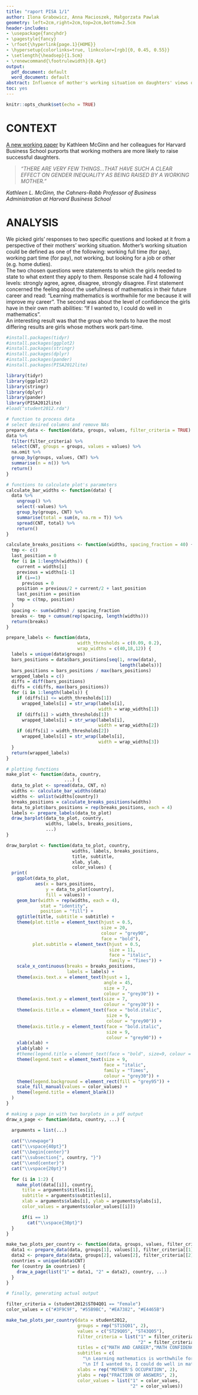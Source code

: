 ```yaml
---
title: "raport PISA 1/1"
author: Ilona Grabowicz, Anna Macioszek, Małgorzata Pawlak
geometry: left=2cm,right=2cm,top=2cm,bottom=2.5cm
header-includes:
- \usepackage{fancyhdr}
- \pagestyle{fancy}
- \rfoot{\hyperlink{page.1}{HOME}}
- \hypersetup{colorlinks=true, linkcolor=[rgb]{0, 0.45, 0.55}}
- \setlength{\headsep}{1.5cm}
- \renewcommand{\footrulewidth}{0.4pt}
output:
  pdf_document: default
  word_document: default
abstract: Influence of mother's working situation on daughters' views on career benefits of learning mathematics and on their own math abilities. Based on data from PISA2012, a survey which tested 15-year-olds in reading, mathematics and science focussing on mathematics in 2012.
toc: yes
---
```



```r
knitr::opts_chunk$set(echo = TRUE)

```

# CONTEXT

[A new working paper](https://hbswk.hbs.edu/item/kids-benefit-from-having-a-working-mom) by Kathleen McGinn and her colleagues for Harvard Business School purports that working mothers are more likely to raise successful daughters.

> *"THERE ARE VERY FEW THINGS...THAT HAVE SUCH A CLEAR EFFECT ON GENDER INEQUALITY AS BEING RAISED BY A WORKING MOTHER."*

*Kathleen L. McGinn, the Cahners-Rabb Professor of Business Administration at Harvard Business School*

# ANALYSIS

We picked girls' responses to two specific questions and looked at it from a perspective of their mothers' working situation. Mother's working situation could be defined as one of the following: working full time (for pay), working part time (for pay), not working, but looking for a job or other (e.g. home duties).  
The two chosen questions were statements to which the girls needed to state to what extent they apply to them. Response scale had 4 following levels: strongly agree, agree, disagree, strongly disagree. First statement concerned the feeling about the usefullness of mathematics in their future career and read: "Learning mathematics is worthwhile for me because it will improve my career". The second was about the level of confidence the girls have in their own math abilities: "If I wanted to, I could do well in mathematics".  
An interesting result was that the group who tends to have the most differing results are girls whose mothers work part-time.


```r



#install.packages(tidyr)
#install.packages(ggplot2)
#install.packages(stringr)
#install.packages(dplyr)
#install.packages(pander)
#install.packages(PISA2012lite)

library(tidyr)
library(ggplot2)
library(stringr)
library(dplyr)
library(pander)
library(PISA2012lite)
#load("student2012.rda")

# function to process data
# select desired columns and remove NAs
prepare_data <- function(data, groups, values, filter_criteria = TRUE) {
data %>%
  filter(filter_criteria) %>%
  select(CNT, groups = groups, values = values) %>%
  na.omit %>%
  group_by(groups, values, CNT) %>%
  summarise(n = n()) %>%
  return()
}

# functions to calculate plot's parameters
calculate_bar_widths <- function(data) {
  data %>%
    ungroup() %>%
    select(-values) %>%
    group_by(groups, CNT) %>%
    summarise(total = sum(n, na.rm = T)) %>%
    spread(CNT, total) %>%
    return()
}

calculate_breaks_positions <- function(widths, spacing_fraction = 40) {
  tmp <- c()
  last_position = 0
  for (i in 1:length(widths)) {
    current = widths[i]
    previous = widths[i-1]
    if (i==1)
      previous = 0
    position = previous/2 + current/2 + last_position
    last_position = position
    tmp = c(tmp, position)
  }
  spacing <- sum(widths) / spacing_fraction
  breaks <- tmp + cumsum(rep(spacing, length(widths)))
  return(breaks)
}

prepare_labels <- function(data,
                           width_thresholds = c(0.09, 0.2),
                           wrap_widths = c(40,18,12)) {
  labels = unique(data$groups)
  bars_positions = data$bars_positions[seq(1, nrow(data),
                                           length(labels))]
  bars_positions = bars_positions / max(bars_positions)
  wrapped_labels = c()
  diffs = diff(bars_positions)
  diffs = c(diffs, max(bars_positions))
  for (i in 1:length(labels)) {
    if (diffs[i] <= width_thresholds[1])
      wrapped_labels[i] = str_wrap(labels[i],
                                   width = wrap_widths[1])
    if (diffs[i] > width_thresholds[1])
      wrapped_labels[i] = str_wrap(labels[i],
                                   width = wrap_widths[2])
    if (diffs[i] > width_thresholds[2])
      wrapped_labels[i] = str_wrap(labels[i], 
                                   width = wrap_widths[3])
  }
  return(wrapped_labels)
}

# plotting functions
make_plot <- function(data, country,
                      ...) {
  data_to_plot <- spread(data, CNT, n)
  widths <- calculate_bar_widths(data)
  widths <- unlist(widths[country])
  breaks_positions = calculate_breaks_positions(widths)
  data_to_plot$bars_positions = rep(breaks_positions, each = 4)
  labels <- prepare_labels(data_to_plot)
  draw_barplot(data_to_plot, country,
               widths, labels, breaks_positions,
               ...)
}

draw_barplot <- function(data_to_plot, country,
                         widths, labels, breaks_positions,
                         title, subtitle,
                         xlab, ylab,
                         color_values) {
  print(
    ggplot(data_to_plot,
           aes(x = bars_positions,
               y = data_to_plot[country],
               fill = values)) +
    geom_bar(width = rep(widths, each = 4),
             stat = "identity",
             position = "fill") + 
    ggtitle(title, subtitle = subtitle) +
    theme(plot.title = element_text(hjust = 0.5,
                                    size = 20,
                                    colour = "grey90",
                                    face = "bold"),
          plot.subtitle = element_text(hjust = 0.5,
                                       size = 11,
                                       face = "italic",
                                       family = "Times")) +
    scale_x_continuous(breaks = breaks_positions,
                       labels = labels) +
    theme(axis.text.x = element_text(hjust = 1,
                                     angle = 45,
                                     size = 7,
                                     colour = "grey30")) +
    theme(axis.text.y = element_text(size = 7,
                                     colour = "grey30")) +
    theme(axis.title.x = element_text(face = "bold.italic",
                                      size = 9,
                                      colour = "grey90")) +
    theme(axis.title.y = element_text(face = "bold.italic",
                                      size = 9,
                                      colour = "grey90")) +
    xlab(xlab) +
    ylab(ylab) +
    #theme(legend.title = element_text(face = "bold", size=9, colour = "grey30")) +
    theme(legend.text = element_text(size = 9,
                                     face = "italic",
                                     family = "Times",
                                     colour = "grey30")) +
    theme(legend.background = element_rect(fill = "grey95")) +
    scale_fill_manual(values = color_values) +
    theme(legend.title = element_blank())
  )
}

# making a page in with two barplots in a pdf output
draw_a_page <- function(data, country, ...) {

  arguments = list(...)
  
  cat("\\newpage")
  cat("\\vspace{40pt}")
  cat("\\begin{center}")
  cat("\\subsection{", country, "}")
  cat("\\end{center}")
  cat("\\vspace{20pt}")

  for (i in 1:2) {
    make_plot(data[[i]], country,
      title = arguments$titles[i],
      subtitle = arguments$subtitles[i],
      xlab = arguments$xlabs[i], ylab = arguments$ylabs[i],
      color_values = arguments$color_values[[i]])

      if(i == 1)
        cat("\\vspace{30pt}")
  }
}

make_two_plots_per_country <- function(data, groups, values, filter_criteria, ...) {
  data1 <- prepare_data(data, groups[1], values[1], filter_criteria[[1]])
  data2 <- prepare_data(data, groups[2], values[2], filter_criteria[[2]])
  countries = unique(data$CNT)
  for (country in countries) {
    draw_a_page(list("1" = data1, "2" = data2), country, ...)
  }
}

# finally, generating actual output

filter_criteria = (student2012$ST04Q01 == "Female")
color_values = c("#3F9C9F", "#55B9BC", "#EA7382", "#E4465B")

make_two_plots_per_country(data = student2012,
                           groups = rep("ST15Q01", 2),
                           values = c("ST29Q05", "ST43Q05"),
                           filter_criteria = list("1" = filter_criteria,
                                                  "2" = filter_criteria),
                           titles = c("MATH AND CAREER","MATH CONFIDENCE"),
                           subtitles = c(
                             "\n Learning mathematics is worthwhile for me \n because it will improve my career\n",
                             "\n If I wanted to, I could do well in mathematics\n"),
                           xlabs = rep("MOTHER'S OCCUPATION", 2),
                           ylabs = rep("FRACTION OF ANSWERS", 2),
                           color_values = list("1" = color_values,
                                               "2" = color_values))


```
